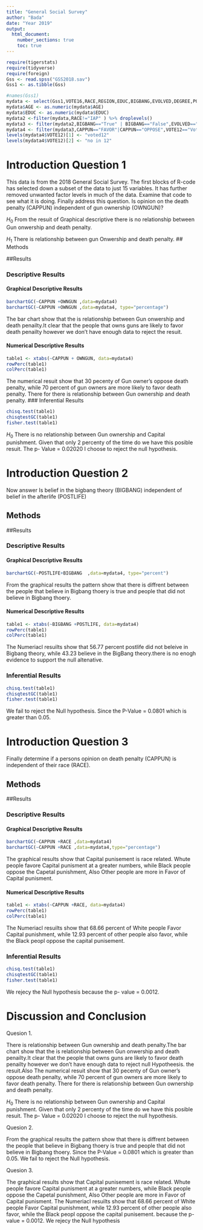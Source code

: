 ```yaml
---
title: "General Social Survey"
author: "Bada"
date: "Year 2019"
output: 
  html_document:
    number_sections: true
    toc: true
---
```



```r
require(tigerstats)
require(tidyverse)
require(foreign)
Gss <- read.spss("GSS2018.sav")
Gss1 <- as.tibble(Gss)
```

```r
#names(Gss1)
mydata <- select(Gss1,VOTE16,RACE,REGION,EDUC,BIGBANG,EVOLVED,DEGREE,POSTLIFE,AGE,OWNGUN,CAPPUN,COURTS,POLVIEWS,VOTE12,GOD)
mydata$AGE <- as.numeric(mydata$AGE)
mydata$EDUC <- as.numeric(mydata$EDUC)
mydata2 <-filter(mydata,RACE!="IAP" ) %>% droplevels()
mydata3 <- filter(mydata2,BIGBANG=="True" | BIGBANG=="False",EVOLVED=="True"|EVOLVED=="False",POSTLIFE=="YES"|POSTLIFE=="NO",OWNGUN=="YES"|OWNGUN=="NO",COURTS=="TOO HARSH"|COURTS=="NOT HARSH ENOUGH"|COURTS=="ABOUT RIGHT") %>% droplevels()
mydata4 <- filter(mydata3,CAPPUN=="FAVOR"|CAPPUN=="OPPOSE",VOTE12=="Voted"|VOTE12=="Did not vote",VOTE16=="Voted"|VOTE16=="Did not vote") %>% droplevels()
levels(mydata4$VOTE12)[1] <- "voted12"
levels(mydata4$VOTE12)[2] <- "no in 12"

```



# Introduction Question 1

<!--In this section you explain what you are trying to show.  Where did the data come from?  What is the research or other question you are trying to answer?!-->

This data is from the 2018 General Social Survey. The first blocks of R-code has selected down a subset of the data to just 15 variables. It has further removed unwanted factor levels in much of the data. Examine that code to see what it is doing. Finally address this question.  Is opinion on the death penalty (CAPPUN) independent of gun ownership (OWNGUN)?

$H_0$ From the resuit of Graphical descriptive there is no relationship between Gun onwership and death penalty.

$H_1$ There is relationship between gun Onwership and death penalty.
## Methods

<!--Decide on your methods:  use "variable analysis" or other appropriate descriptors.  Make sure to choose at least one graphical method and at least one numerical method.!-->

##Results

<!--Divide this section into two sub-sections:  One for your descriptive  results and one for your inferential results.!-->

### Descriptive Results

#### Graphical Descriptive Results

<!--Graphical results here.  Make sure to show your code.  Provide appropriate labels for axes, giving units if possible, and provide a good title for the graph, too.  Use the graphical results to describe the patterns if any that exist in the data as focused toward the research question!-->
```r
barchartGC(~CAPPUN +OWNGUN ,data=mydata4)
barchartGC(~CAPPUN +OWNGUN ,data=mydata4, type="percentage")
```
The bar chart show that the is relationship between Gun onwership and death penailty.It clear that the people that owns guns are likely to favor death penailty  however we don't have enough data to reject the resuit.

#### Numerical Descriptive Results

<!--Numerical results go here. Use the numerical results to describe the patterns if any that exist in the data as focused toward the research question!-->
```r
table1 <- xtabs(~CAPPUN + OWNGUN, data=mydata4)
rowPerc(table1)
colPerc(table1)
```
The numerical resuit show that 30 pecenty of Gun owner's oppose death penalty, while 70 percent of gun owners are more likely to favor death penalty. There for there is relationship between Gun ownership and death penalty. 
### Inferential Results

<!--State hypothesis clearly.  Make sure your discussion of the inferential test covers all the aspects that the test output produces, such as test statistic, p-value etc.  Make a decision about the null hypothesis, explain the assumptions on which the selected test/procedure was based, and why the chosen procedure satisfys the assumptions and is appropriate to answer the research question!-->
```r
chisq.test(table1)
chisqtestGC(table1)
fisher.test(table1)
```
$H_0$ There is no relationship between Gun ownership and Capital punishment. Given that only 2 percenty of the time do we have this posible resuit. The p- Value = 0.02020 I choose to reject the null hypothesis. 

# Introduction Question 2

<!--In this section you explain what you are trying to show.  Where did the data come from?  What is the research or other question you are trying to answer?!-->

Now answer Is belief in the bigbang theory (BIGBANG) independent of belief in the afterlife (POSTLIFE)

## Methods

<!--Decide on your methods:  use "variable analysis" or other appropriate descriptors.  Make sure to choose at least one graphical method and at least one numerical method.!-->

##Results

<!--Divide this section into two sub-sections:  One for your descriptive  results and one for your inferential results.!-->

### Descriptive Results

#### Graphical Descriptive Results

<!--Graphical results here.  Make sure to show your code.  Provide appropriate labels for axes, giving units if possible, and provide a good title for the graph, too.  Use the graphical results to describe the patterns if any that exist in the data as focused toward the research question!-->
```r

barchartGC(~POSTLIFE+BIGBANG  ,data=mydata4, type="percent")
```
From the graphical results the pattern show that there is diffrent between the people that believe in Bigbang thoery is true and people that did not believe in Bigbang thoery.

#### Numerical Descriptive Results

<!--Numerical results go here. Use the numerical results to describe the patterns if any that exist in the data as focused toward the research question!-->
```r
table1 <- xtabs(~BIGBANG +POSTLIFE, data=mydata4)
rowPerc(table1)
colPerc(table1)
```
The Numeriacl resuilts show that 56.77 percent postlife did not beleive in Bigbang theory, while 43.23 believe in the BigBang theory.there is no enogh evidence to support the null altenative.

### Inferential Results

<!--State hypothesis clearly.  Make sure your discussion of the inferential test covers all the aspects that the test output produces, such as test statistic, p-value etc.  Make a decision about the null hypothesis, explain the assumptions on which the selected test/procedure was based, and why the chosen procedure satisfys the assumptions and is appropriate to answer the research question!-->
```r
chisq.test(table1)
chisqtestGC(table1)
fisher.test(table1)
```
We fail to reject the Null hypothesis. Since the P-Value = 0.0801 which is greater than 0.05. 

# Introduction Question 3

<!--In this section you explain what you are trying to show.  Where did the data come from?  What is the research or other question you are trying to answer?!-->

Finally determine if a persons opinion on death penalty (CAPPUN) is independent of their race (RACE).

## Methods

<!--Decide on your methods:  use "variable analysis" or other appropriate descriptors.  Make sure to choose at least one graphical method and at least one numerical method.!-->

##Results

<!--Divide this section into two sub-sections:  One for your descriptive  results and one for your inferential results.!-->

### Descriptive Results

#### Graphical Descriptive Results

<!--Graphical results here.  Make sure to show your code.  Provide appropriate labels for axes, giving units if possible, and provide a good title for the graph, too.  Use the graphical results to describe the patterns if any that exist in the data as focused toward the research question!-->
```r
barchartGC(~CAPPUN +RACE ,data=mydata4)
barchartGC(~CAPPUN +RACE ,data=mydata4,type="percentage")
```
The graphical results show that Capital punisement is race related. Whute people favore Capital punisment at a greater numbers, while Black people oppose the Capetal punishment, Also Other people are more in Favor of Capital punisment.

#### Numerical Descriptive Results

<!--Numerical results go here. Use the numerical results to describe the patterns if any that exist in the data as focused toward the research question!-->
```r
table1 <- xtabs(~CAPPUN +RACE, data=mydata4)
rowPerc(table1)
colPerc(table1)
```
The Numeriacl resuilts show that 68.66 percent of White people  Favor Capital punishment, while 12.93 percent of other people also favor, while the Black peopl oppose the capital punisement.  

### Inferential Results

<!--State hypothesis clearly.  Make sure your discussion of the inferential test covers all the aspects that the test output produces, such as test statistic, p-value etc.  Make a decision about the null hypothesis, explain the assumptions on which the selected test/procedure was based, and why the chosen procedure satisfys the assumptions and is appropriate to answer the research question!-->
```r
chisq.test(table1)
chisqtestGC(table1)
fisher.test(table1)
```
We rejecy the Null hypothesis because the p- value = 0.0012.

# Discussion and Conclusion

<!--Discussion and conclusion here.  If you found a relationship be sure to consider whether the relationship occurs because one of the variavbles causes the other, or whether they perhasps are related for some other reason.  Watch the chapter 6 videos from the GeorgeTown videos collection.!-->
Quesion 1. 

 There is relationship between Gun ownership and death penalty.The bar chart show that the is relationship between Gun onwership and death penailty.It clear that the people that owns guns are likely to favor death penailty  however we don't have enough data to reject null Hypotheesis. the resuit.Also The numerical resuit show that 30 pecenty of Gun owner's oppose death penalty, while 70 percent of gun owners are more likely to favor death penalty. There for there is relationship between Gun ownership and death penalty. 

$H_0$ There is no relationship between Gun ownership and Capital punishment. Given that only 2 percenty of the time do we have this posible resuit. The p- Value = 0.02020 I choose to reject the null hypothesis.


Quesion 2.

From the graphical results the pattern show that there is diffrent between the people that believe in Bigbang thoery is true and people that did not believe in Bigbang thoery.   Since the P-Value = 0.0801 which is greater than 0.05. We fail to reject the Null hypothesis. 


Quesion 3. 

 The graphical results show that Capital punisement is race related. Whute people favore Capital punisment at a greater numbers, while Black people oppose the Capetal punishment, Also Other people are more in Favor of Capital punisment. The Numeriacl resuilts show that 68.66 percent of White people  Favor Capital punishment, while 12.93 percent of other people also favor, while the Black peopl oppose the capital punisement.  because the p- value = 0.0012. We rejecy the Null hypothesis

